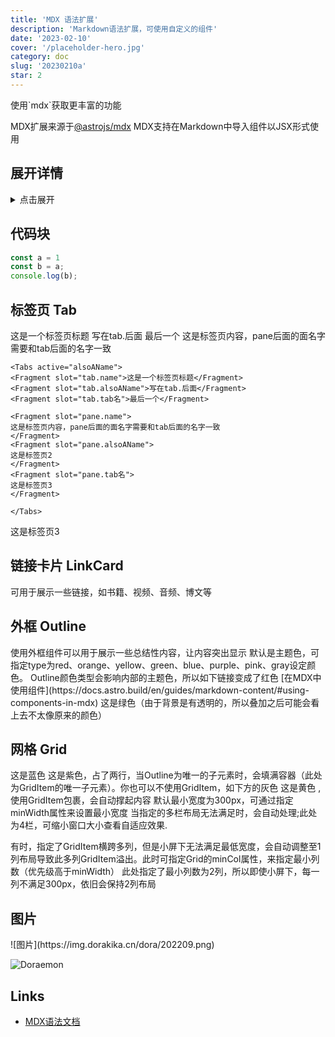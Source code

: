 ```yaml
---
title: 'MDX 语法扩展'
description: 'Markdown语法扩展，可使用自定义的组件'
date: '2023-02-10'
cover: '/placeholder-hero.jpg'
category: doc
slug: '20230210a'
star: 2
---
```


<Outline title="建议">
使用`mdx`获取更丰富的功能

MDX扩展来源于[@astrojs/mdx](https://docs.astro.build/en/guides/integrations-guide/mdx/)
MDX支持在Markdown中导入组件以JSX形式使用
</Outline>

## 展开详情

<details>
 <summary>点击展开</summary>
展开之后即可看到这段内容
> 看到了吗？
</details>

## 代码块

```js
const a = 1
const b = a;
console.log(b);
```

## 标签页 Tab

<Tabs active="alsoAName" color="purple">
<Fragment slot="tab.name">这是一个标签页标题</Fragment>
<Fragment slot="tab.alsoAName">写在tab.后面</Fragment>
<Fragment slot="tab.tab名">最后一个</Fragment>

<Fragment slot="pane.name">
这是标签页内容，pane后面的面名字需要和tab后面的名字一致
</Fragment>
<Fragment slot="pane.alsoAName">

```mdx
<Tabs active="alsoAName">
<Fragment slot="tab.name">这是一个标签页标题</Fragment>
<Fragment slot="tab.alsoAName">写在tab.后面</Fragment>
<Fragment slot="tab.tab名">最后一个</Fragment>

<Fragment slot="pane.name">
这是标签页内容，pane后面的面名字需要和tab后面的名字一致
</Fragment>
<Fragment slot="pane.alsoAName">
这是标签页2
</Fragment>
<Fragment slot="pane.tab名">
这是标签页3
</Fragment>

</Tabs>
```

</Fragment>
<Fragment slot="pane.tab名">
这是标签页3
</Fragment>

</Tabs>

## 链接卡片 LinkCard

可用于展示一些链接，如书籍、视频、音频、博文等


<Grid col={2} minWidth="480px">
<LinkCard
    name="grid布局实现自适应分栏组件"
    author="DORAKIKA"
    description="需求来自于博客写作的自定义组件，想实现一个用于分栏展示的组件，综合考虑之后选择了实现一个grid布局组件（除了实现基本的分栏外，还可用于其他常见grid布局）"
    cover="https://img.dorakika.cn/md/20230407.webp"
    link="https://blog.dorakika.cn/post/20230407"
    link_text="阅读"
    color="blue"
/>
<LinkCard
    name="云彩收集者手册"
    author="加文·普雷特·平尼"
    description="《云彩收集者手册》介绍了46种云彩和大气光学现象，并且收录了全世界云彩爱好者拍摄的百余幅精彩摄影作品。"
    cover="https://images.weserv.nl/?url=https://img9.doubanio.com/view/subject/s/public/s29702964.jpg"
    link="https://book.douban.com/subject/27624390/"
    link_text="查看"
    comment="自然是一朵多变的云，始终一样，却从不一样"
    color="orange"
/>
</Grid>


## 外框 Outline

<Outline title="说明">
使用外框组件可以用于展示一些总结性内容，让内容突出显示
</Outline>

<Outline type="red" title="主题色">
    默认是主题色，可指定type为red、orange、yellow、green、blue、purple、pink、gray设定颜色。
    Outline颜色类型会影响内部的主题色，所以如下链接变成了红色
    [在MDX中使用组件](https://docs.astro.build/en/guides/markdown-content/#using-components-in-mdx)
    <Outline type="green" title="嵌套">
    这是绿色（由于背景是有透明的，所以叠加之后可能会看上去不太像原来的颜色）
</Outline>

</Outline>

## 网格 Grid

<Grid col={2}>


<GridItem>
<Outline type="blue">
这是蓝色
</Outline>
</GridItem>

<GridItem rowSpan={2} colSpan={1}>
<Outline type="purple" title="关于Outline">
这是紫色，占了两行，当Outline为唯一的子元素时，会填满容器（此处为GridItem的唯一子元素）。你也可以不使用GridItem，如下方的灰色
</Outline>
</GridItem>

<GridItem>
<Outline type="yellow">
这是黄色 ,使用GridItem包裹，会自动撑起内容
</Outline>
</GridItem>

</Grid>


<Grid col={4} minCol={2}>
<GridItem>
<Outline type="orange" title="橙色">
默认最小宽度为300px，可通过指定minWidth属性来设置最小宽度
</Outline>
</GridItem>
<GridItem colSpan={2}>
<Outline type="pink" title="粉色">
当指定的多栏布局无法满足时，会自动处理;此处为4栏，可缩小窗口大小查看自适应效果.

有时，指定了GridItem横跨多列，但是小屏下无法满足最低宽度，会自动调整至1列布局导致此多列GridItem溢出。此时可指定Grid的minCol属性，来指定最小列数（优先级高于minWidth）
</Outline>
</GridItem>
<Outline type="gray" title="灰色">
此处指定了最小列数为2列，所以即使小屏下，每一列不满足300px，依旧会保持2列布局
</Outline>
</Grid>

## 图片


<Grid col={2}>
![图片](https://img.dorakika.cn/dora/202209.png)

![Doraemon](https://img.dorakika.cn/dora/202210.png)
</Grid>


## Links

- [MDX语法文档](https://mdxjs.com/docs/what-is-mdx)
